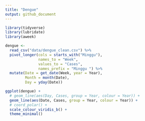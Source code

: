 ```yaml
---
title: "Dengue"
output: github_document
---
```



```r
library(tidyverse)
library(lubridate)
library(aweek)
```


```r
dengue <- 
  read_csv("data/dengue_clean.csv") %>% 
  pivot_longer(cols = starts_with("Minggu"),
               names_to = "Week",
               values_to = "Cases",
               names_prefix = "Minggu ") %>% 
  mutate(Date = get_date(Week, year = Year),
         Month = month(Date),
         Day = yday(Date))
```

```r
ggplot(dengue) +
  # geom_line(aes(Day, Cases, group = Year, colour = Year)) +
  geom_line(aes(Date, Cases, group = Year, colour = Year)) +
  # coord_polar() +
  scale_colour_viridis_b() +
  theme_minimal()
```

